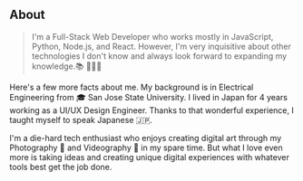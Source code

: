 ## About

>I'm a Full-Stack Web Developer who works mostly in JavaScript, Python, Node.js, and React. However, I'm very inquisitive about other technologies I don't know and always look forward to expanding my knowledge.📚 👨🏾‍💻

Here's a few more facts about me. My background is in Electrical Engineering from 🎓 San Jose State University. I lived in Japan for 4 years working as a UI/UX Design Engineer. Thanks to that wonderful experience, I taught myself to speak Japanese 🇯🇵. 

I'm a die-hard tech enthusiast who enjoys creating digital art through my Photography 📸 and Videography 🎥 in my spare time. 
But what I love even more is taking ideas and creating unique digital experiences with whatever tools best get the job done. 